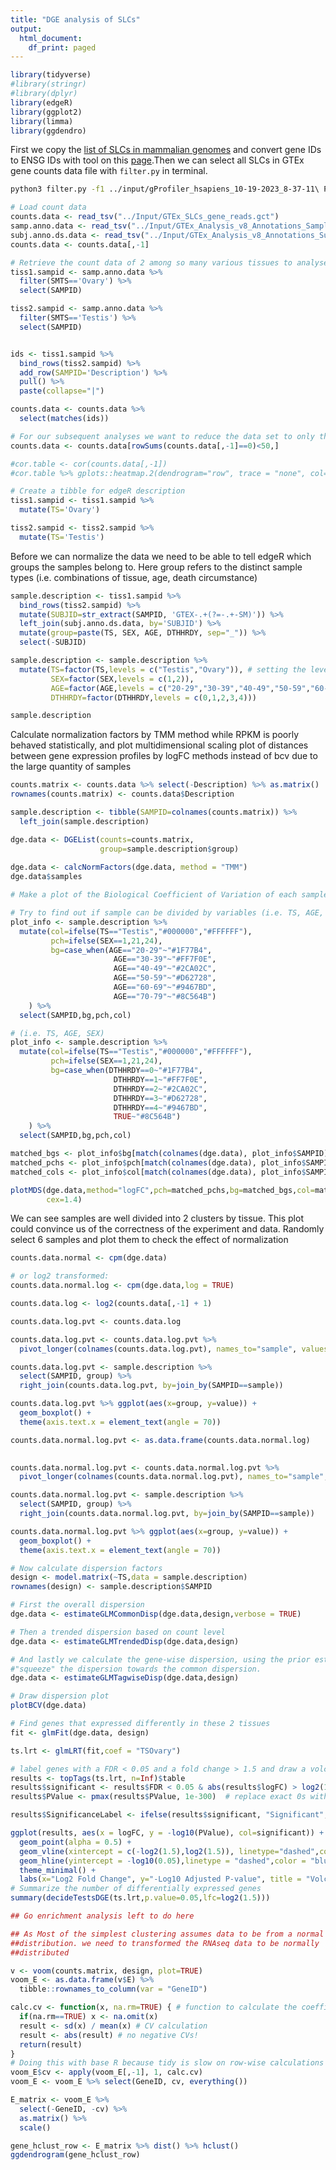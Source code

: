 ```yaml
---
title: "DGE analysis of SLCs"
output: 
  html_document: 
    df_print: paged
---
```


```r
library(tidyverse)
#library(stringr)
#library(dplyr)
library(edgeR)
library(ggplot2)
library(limma)
library(ggdendro)
```
First we copy the [list of SLCs in mammalian genomes](https://esbl.nhlbi.nih.gov/Databases/SLC-list/) and convert gene IDs to ENSG IDs with tool on this [page](https://biit.cs.ut.ee/gprofiler/convert).Then we can select all SLCs in GTEx gene counts data file with `filter.py` in terminal.
```bash
python3 filter.py -f1 ../input/gProfiler_hsapiens_10-19-2023_8-37-11\ PM.csv -f2 ../input/bulk-gex_v8_rna-seq_GTEx_Analysis_2017-06-05_v8_RNASeQCv1.1.9_gene_reads.gct -o ../Input/GTEx_SLCs_gene_reads.gct
```

```r
# Load count data
counts.data <- read_tsv("../Input/GTEx_SLCs_gene_reads.gct")
samp.anno.data <- read_tsv("../Input/GTEx_Analysis_v8_Annotations_SampleAttributesDS.txt")
subj.anno.ds.data <- read_tsv("../Input/GTEx_Analysis_v8_Annotations_SubjectPhenotypesDS.txt")
counts.data <- counts.data[,-1]

# Retrieve the count data of 2 among so many various tissues to analyse. Subsequent analysis should include all the data
tiss1.sampid <- samp.anno.data %>%
  filter(SMTS=='Ovary') %>% 
  select(SAMPID)

tiss2.sampid <- samp.anno.data %>% 
  filter(SMTS=='Testis') %>% 
  select(SAMPID)


ids <- tiss1.sampid %>% 
  bind_rows(tiss2.sampid) %>% 
  add_row(SAMPID='Description') %>% 
  pull() %>% 
  paste(collapse="|")

counts.data <- counts.data %>% 
  select(matches(ids))

# For our subsequent analyses we want to reduce the data set to only those genes with some expression. In this case we will discard genes with no reads in >= 50 samples
counts.data <- counts.data[rowSums(counts.data[,-1]==0)<50,]

#cor.table <- cor(counts.data[,-1])
#cor.table %>% gplots::heatmap.2(dendrogram="row", trace = "none", col=viridis::viridis(25, begin=.25), margins=c(7,8))

# Create a tibble for edgeR description
tiss1.sampid <- tiss1.sampid %>% 
  mutate(TS='Ovary')

tiss2.sampid <- tiss2.sampid %>% 
  mutate(TS='Testis')
```
Before we can normalize the data we need to be able to tell edgeR which groups the samples belong to. Here group refers to the distinct sample types (i.e. combinations of tissue, age, death circumstance)
```r
sample.description <- tiss1.sampid %>% 
  bind_rows(tiss2.sampid) %>%
  mutate(SUBJID=str_extract(SAMPID, 'GTEX-.+(?=-.+-SM)')) %>%
  left_join(subj.anno.ds.data, by='SUBJID') %>% 
  mutate(group=paste(TS, SEX, AGE, DTHHRDY, sep="_")) %>% 
  select(-SUBJID)

sample.description <- sample.description %>%
  mutate(TS=factor(TS,levels = c("Testis","Ovary")), # setting the levels in this way makes "Testis" the reference  
         SEX=factor(SEX,levels = c(1,2)),
         AGE=factor(AGE,levels = c("20-29","30-39","40-49","50-59","60-69","70-79")),
         DTHHRDY=factor(DTHHRDY,levels = c(0,1,2,3,4)))

sample.description
```
Calculate normalization factors by TMM method while RPKM is poorly behaved statistically, and plot multidimensional scaling plot of distances between gene expression profiles by logFC methods instead of bcv due to the large quantity of samples
```r
counts.matrix <- counts.data %>% select(-Description) %>% as.matrix()
rownames(counts.matrix) <- counts.data$Description

sample.description <- tibble(SAMPID=colnames(counts.matrix)) %>%
  left_join(sample.description)

dge.data <- DGEList(counts=counts.matrix, 
                    group=sample.description$group)
 
dge.data <- calcNormFactors(dge.data, method = "TMM")
dge.data$samples

# Make a plot of the Biological Coefficient of Variation of each sample

# Try to find out if sample can be divided by variables (i.e. TS, AGE, SEX)
plot_info <- sample.description %>% 
  mutate(col=ifelse(TS=="Testis","#000000","#FFFFFF"),
         pch=ifelse(SEX==1,21,24),
         bg=case_when(AGE=="20-29"~"#1F77B4",
                       AGE=="30-39"~"#FF7F0E",
                       AGE=="40-49"~"#2CA02C",
                       AGE=="50-59"~"#D62728",
                       AGE=="60-69"~"#9467BD",
                       AGE=="70-79"~"#8C564B")
    ) %>% 
  select(SAMPID,bg,pch,col)

# (i.e. TS, AGE, SEX)
plot_info <- sample.description %>% 
  mutate(col=ifelse(TS=="Testis","#000000","#FFFFFF"),
         pch=ifelse(SEX==1,21,24),
         bg=case_when(DTHHRDY==0~"#1F77B4",
                       DTHHRDY==1~"#FF7F0E",
                       DTHHRDY==2~"#2CA02C",
                       DTHHRDY==3~"#D62728",
                       DTHHRDY==4~"#9467BD",
                       TRUE~"#8C564B")
    ) %>% 
  select(SAMPID,bg,pch,col)

matched_bgs <- plot_info$bg[match(colnames(dge.data), plot_info$SAMPID)]
matched_pchs <- plot_info$pch[match(colnames(dge.data), plot_info$SAMPID)]
matched_cols <- plot_info$col[match(colnames(dge.data), plot_info$SAMPID)]

plotMDS(dge.data,method="logFC",pch=matched_pchs,bg=matched_bgs,col=matched_cols,
        cex=1.4)
```
We can see samples are well divided into 2 clusters by tissue. This plot could convince us of the correctness of the experiment and data.
Randomly select 6 samples and plot them to check the effect of normalization
```r
counts.data.normal <- cpm(dge.data) 

# or log2 transformed:
counts.data.normal.log <- cpm(dge.data,log = TRUE)

counts.data.log <- log2(counts.data[,-1] + 1)

counts.data.log.pvt <- counts.data.log

counts.data.log.pvt <- counts.data.log.pvt %>% 
  pivot_longer(colnames(counts.data.log.pvt), names_to="sample", values_to="value")

counts.data.log.pvt <- sample.description %>% 
  select(SAMPID, group) %>% 
  right_join(counts.data.log.pvt, by=join_by(SAMPID==sample))

counts.data.log.pvt %>% ggplot(aes(x=group, y=value)) +
  geom_boxplot() +
  theme(axis.text.x = element_text(angle = 70))

counts.data.normal.log.pvt <- as.data.frame(counts.data.normal.log)
  

counts.data.normal.log.pvt <- counts.data.normal.log.pvt %>% 
  pivot_longer(colnames(counts.data.normal.log.pvt), names_to="sample", values_to="value")

counts.data.normal.log.pvt <- sample.description %>% 
  select(SAMPID, group) %>% 
  right_join(counts.data.normal.log.pvt, by=join_by(SAMPID==sample))

counts.data.normal.log.pvt %>% ggplot(aes(x=group, y=value)) +
  geom_boxplot() +
  theme(axis.text.x = element_text(angle = 70))
```

```r
# Now calculate dispersion factors
design <- model.matrix(~TS,data = sample.description)
rownames(design) <- sample.description$SAMPID

# First the overall dispersion
dge.data <- estimateGLMCommonDisp(dge.data,design,verbose = TRUE)

# Then a trended dispersion based on count level
dge.data <- estimateGLMTrendedDisp(dge.data,design)

# And lastly we calculate the gene-wise dispersion, using the prior estimates to 
#"squeeze" the dispersion towards the common dispersion.
dge.data <- estimateGLMTagwiseDisp(dge.data,design)
```

```r
# Draw dispersion plot
plotBCV(dge.data)
```

```r
# Find genes that expressed differently in these 2 tissues
fit <- glmFit(dge.data, design)

ts.lrt <- glmLRT(fit,coef = "TSOvary")

# label genes with a FDR < 0.05 and a fold change > 1.5 and draw a volcano plot
results <- topTags(ts.lrt, n=Inf)$table
results$significant <- results$FDR < 0.05 & abs(results$logFC) > log2(1.5)
results$PValue <- pmax(results$PValue, 1e-300)  # replace exact 0s with a very small number

results$SignificanceLabel <- ifelse(results$significant, "Significant", "Not Significant")

ggplot(results, aes(x = logFC, y = -log10(PValue), col=significant)) +
  geom_point(alpha = 0.5) +
  geom_vline(xintercept = c(-log2(1.5),log2(1.5)), linetype="dashed",color="blue") +  # LogFC lines
  geom_hline(yintercept = -log10(0.05),linetype = "dashed",color = "blue") +  # FDR lin
  theme_minimal() +
  labs(x="Log2 Fold Change", y="-Log10 Adjusted P-value", title = "Volcano Plot")
# Summarize the number of differentially expressed genes
summary(decideTestsDGE(ts.lrt,p.value=0.05,lfc=log2(1.5)))

## Go enrichment analysis left to do here

```



```r
## As Most of the simplest clustering assumes data to be from a normal 
##distribution. we need to transformed the RNAseq data to be normally 
##distributed

v <- voom(counts.matrix, design, plot=TRUE)
voom_E <- as.data.frame(v$E) %>% 
  tibble::rownames_to_column(var = "GeneID")

calc.cv <- function(x, na.rm=TRUE) { # function to calculate the coefficient of variation
  if(na.rm==TRUE) x <- na.omit(x)
  result <- sd(x) / mean(x) # CV calculation
  result <- abs(result) # no negative CVs!
  return(result)
}
# Doing this with base R because tidy is slow on row-wise calculations
voom_E$cv <- apply(voom_E[,-1], 1, calc.cv)
voom_E <- voom_E %>% select(GeneID, cv, everything())

E_matrix <- voom_E %>% 
  select(-GeneID, -cv) %>% 
  as.matrix() %>% 
  scale() 

gene_hclust_row <- E_matrix %>% dist() %>% hclust()
ggdendrogram(gene_hclust_row)
```


